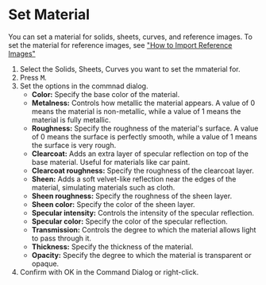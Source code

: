 
# Set Material

<Reference shortcut="M" command="Set Material" button="" />

You can set a material for solids, sheets, curves, and reference images.
To set the material for reference images, see ["How to Import Reference Images"](../start/importing-reference-images)

1. Select the Solids, Sheets, Curves you want to set the mmaterial for.
2. Press <kbd>M</kbd>.
3. Set the options in the commnad dialog.
    - **Color:** Specify the base color of the material.
    - **Metalness:** Controls how metallic the material appears. A value of 0 means the material is non-metallic, while a value of 1 means the material is fully metallic.
    - **Roughness:** Specify the roughness of the material's surface. A value of 0 means the surface is perfectly smooth, while a value of 1 means the surface is very rough.
    - **Clearcoat:** Adds an extra layer of specular reflection on top of the base material. Useful for materials like car paint.
    - **Clearcoat roughness:** Specify the roughness of the clearcoat layer.
    - **Sheen:** Adds a soft velvet-like reflection near the edges of the material, simulating materials such as cloth.
    - **Sheen roughness:** Specify the roughness of the sheen layer.
    - **Sheen color:** Specify the color of the sheen layer.
    - **Specular intensity:** Controls the intensity of the specular reflection.
    - **Specular color:** Specify the color of the specular reflection.
    - **Transmission:** Controls the degree to which the material allows light to pass through it.
    - **Thickness:** Specify the thickness of the material.
    - **Opacity:** Specify the degree to which the material is transparent or opaque.
4. Confirm with OK in the Command Dialog or right-click.





